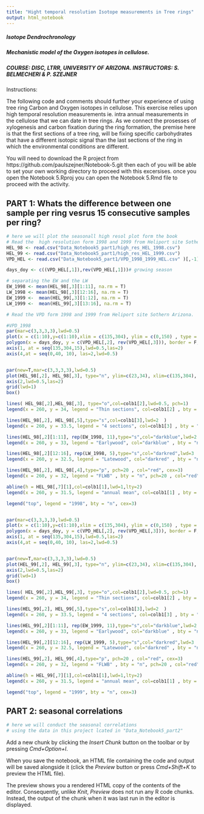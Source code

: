```yaml
---
title: "Hight temporal resolution Isotope measurements in Tree rings"
output: html_notebook
---
```

#####  Isotope Dendrochronology
#####  Mechanistic model of the Oxygen isotopes in cellulose.
#####  COURSE: DISC, LTRR, UNIVERSITY OF ARIZONA. INSTRUCTORS: S. BELMECHERI & P. SZEJNER



Instructions:

The following code and comments should further your experience of using tree ring Carbon and Oxygen isotopes in cellulose. This exercise relies upon high temporal resolution measurements ie. intra annual measurements in the cellulose that we can date in tree rings. As we connect the prosesses of xylogenesis and carbon fixation during the ring formation, the premise here is that the first sections of a tree ring, will be fixing specific carbohydrates that have a different isotopic signal than the last sections of the ring in which the environmental conditions are different.

You will need to download the R project from https://github.com/paulszejner/Notebook-5.git 
then each of you will be able to set your own working directory to proceed with this excersises. once you open the Notebook 5.Rproj  you can open  the Notebook 5.Rmd file to proceed with the activity.



## PART 1: Whats the difference between one sample per ring vesrus 15 consecutive samples per ring?

```r
# here we will plot the seasonall high resol plot form the book
# Read the  high resolution form 1998 and 1999 from Heliport site Sothern Arizona.
HEL_98 <- read.csv("Data_Notebook5_part1/high_res_HEL_1998.csv") 
HEL_99 <- read.csv("Data_Notebook5_part1/high_res_HEL_1999.csv")
VPD_HEL <- read.csv("Data_Notebook5_part1/VPD_1998_1999_HEL.csv" )[,-1]

days_doy <- c((VPD_HEL[,1]),rev(VPD_HEL[,1]))# growing season 

# separating the EW and the LW
EW_1998 <- mean(HEL_98[,3][1:11], na.rm = T)
LW_1998 <- mean(HEL_98[,3][12:16], na.rm = T)
EW_1999 <-  mean(HEL_99[,3][1:12], na.rm = T)
LW_1999 <-  mean(HEL_99[,3][13:16], na.rm = T)

# Read the VPD form 1998 and 1999 from Heliport site Sothern Arizona.
```


```r
#VPD_1998
par(mar=c(3,3,3,3),lwd=0.5)
plot(x = c(1:10),y=c(1:10),xlim = c(135,304), ylim = c(0,150) , type = "n", axes = F, xlab = "", ylab = "")
polygon(x = days_doy, y = c(VPD_HEL[,2], rev(VPD_HEL[,3])), border = F, col = rgb(0.2,0.3,0.4,0.6))
axis(1, at = seq(135,304,15),lwd=0.5,las=2)
axis(4,at = seq(0,40, 10), las=2,lwd=0.5)


par(new=T,mar=c(3,3,3,3),lwd=0.5)
plot(HEL_98[,2], HEL_98[,3], type="n", ylim=c(23,34), xlim=c(135,304), axes=F)
axis(2,lwd=0.5,las=2)
grid(lwd=1)
box()

lines( HEL_98[,2],HEL_98[,3], type="o",col=colb1[2],lwd=0.5, pch=1)
legend(x = 260, y = 34, legend = "Thin sections", col=colb1[2] , bty = "n",lwd=1,lty=1,pch = 1)

lines(HEL_98[,2], HEL_98[,5],type="s",col=colb1[3],lwd=2  )
legend(x = 260, y = 33.5, legend = "4 sections", col=colb1[3] , bty = "n",lwd=1)

lines(HEL_98[,2][1:11], rep(EW_1998, 11),type="s",col="darkblue",lwd=2  )#EW
legend(x = 260, y = 33, legend = "Earlywood", col="darkblue" , bty = "n",lwd=2)

lines(HEL_98[,2][12:16], rep(LW_1998, 5),type="s",col="darkred",lwd=3  )#LW
legend(x = 260, y = 32.5, legend = "Latewood", col="darkred" , bty = "n",lwd=3)

lines(HEL_98[,2], HEL_98[,4],type="p", pch=20 , col="red", cex=3)
legend(x = 260, y = 32, legend = "FLWB" , bty = "n", pch=20 , col="red",pt.cex = 3)

abline(h = HEL_98[,7][1],col=colb1[1],lwd=1,lty=2)
legend(x = 260, y = 31.5, legend = "annual mean", col=colb1[1] , bty = "n",lwd=1,lty=2)

legend("top", legend = "1998", bty = "n", cex=3)



```


```r


par(mar=c(3,3,3,3),lwd=0.5)
plot(x = c(1:10),y=c(1:10),xlim = c(135,304), ylim = c(0,150) , type = "n", axes = F, xlab = "", ylab = "")
polygon(x = days_doy, y = c(VPD_HEL[,2], rev(VPD_HEL[,3])), border = F, col = rgb(0.2,0.3,0.4,0.6))
axis(1, at = seq(135,304,15),lwd=0.5,las=2)
axis(4,at = seq(0,40, 10), las=2,lwd=0.5)


par(new=T,mar=c(3,3,3,3),lwd=0.5)
plot(HEL_99[,2], HEL_99[,3], type="n", ylim=c(23,34), xlim=c(135,304), axes=F)
axis(2,lwd=0.5,las=2)
grid(lwd=1)
box()

lines( HEL_99[,2],HEL_99[,3], type="o",col=colb1[2],lwd=0.5, pch=1)
legend(x = 260, y = 34, legend = "Thin sections", col=colb1[2] , bty = "n",lwd=1,lty=1,pch = 1)

lines(HEL_99[,2], HEL_99[,5],type="s",col=colb1[3],lwd=2  )
legend(x = 260, y = 33.5, legend = "4 sections", col=colb1[3] , bty = "n",lwd=1)

lines(HEL_99[,2][1:11], rep(EW_1999, 11),type="s",col="darkblue",lwd=2  )#EW
legend(x = 260, y = 33, legend = "Earlywood", col="darkblue" , bty = "n",lwd=2)

lines(HEL_99[,2][12:16], rep(LW_1999, 5),type="s",col="darkred",lwd=3  )#LW
legend(x = 260, y = 32.5, legend = "Latewood", col="darkred" , bty = "n",lwd=3)

lines(HEL_99[,2], HEL_99[,4],type="p", pch=20 , col="red", cex=3)
legend(x = 260, y = 32, legend = "FLWB" , bty = "n", pch=20 , col="red",pt.cex = 3)

abline(h = HEL_99[,7][1],col=colb1[1],lwd=1,lty=2)
legend(x = 260, y = 31.5, legend = "annual mean", col=colb1[1] , bty = "n",lwd=1,lty=2)

legend("top", legend = "1999", bty = "n", cex=3)


```


## PART 2: seasonal correlations
```r
# here we will conduct the seasonal correlations
# using the data in this project lcated in "Data_Notebook5_part2"


```



Add a new chunk by clicking the *Insert Chunk* button on the toolbar or by pressing *Cmd+Option+I*.

When you save the notebook, an HTML file containing the code and output will be saved alongside it (click the *Preview* button or press *Cmd+Shift+K* to preview the HTML file). 

The preview shows you a rendered HTML copy of the contents of the editor. Consequently, unlike *Knit*, *Preview* does not run any R code chunks. Instead, the output of the chunk when it was last run in the editor is displayed.
